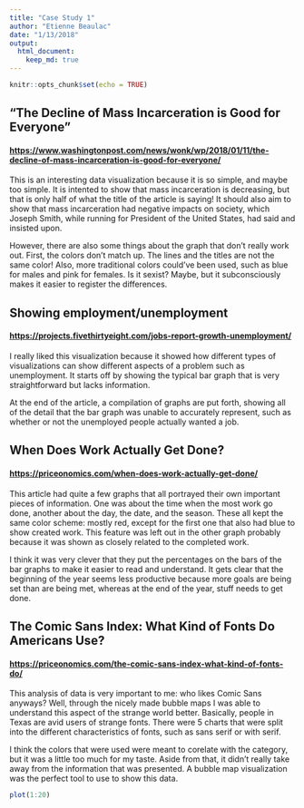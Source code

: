 ```yaml
---
title: "Case Study 1"
author: "Etienne Beaulac"
date: "1/13/2018"
output:  
  html_document:  
    keep_md: true  
---
```


```r
knitr::opts_chunk$set(echo = TRUE)
```

## "The Decline of Mass Incarceration is Good for Everyone"
#### <https://www.washingtonpost.com/news/wonk/wp/2018/01/11/the-decline-of-mass-incarceration-is-good-for-everyone/>

This is an interesting data visualization because it is so simple, and maybe too simple. It is intented to show that mass incarceration is decreasing, but that is only half of what the title of the article is saying! It should also aim to show that mass incarceration had negative impacts on society, which Joseph Smith, while running for President of the United States, had said and insisted upon. 

However, there are also some things about the graph that don't really work out. First, the colors don't match up. The lines and the titles are not the same color! Also, more traditional colors could've been used, such as blue for males and pink for females. Is it sexist? Maybe, but it subconsciously makes it easier to register the differences. 


## Showing employment/unemployment
#### <https://projects.fivethirtyeight.com/jobs-report-growth-unemployment/>

I really liked this visualization because it showed how different types of visualizations can show different aspects of a problem such as unemployment. It starts off by showing the typical bar graph that is very straightforward but lacks information. 

At the end of the article, a compilation of graphs are put forth, showing all of the detail that the bar graph was unable to accurately represent, such as whether or not the unemployed people actually wanted a job.


## When Does Work Actually Get Done?
#### <https://priceonomics.com/when-does-work-actually-get-done/>

This article had quite a few graphs that all portrayed their own important pieces of information. One was about the time when the most work go done, another about the day, the date, and the season. These all kept the same color scheme: mostly red, except for the first one that also had blue to show created work. This feature was left out in the other graph probably because it was shown as closely related to the completed work. 

I think it was very clever that they put the percentages on the bars of the bar graphs to make it easier to read and understand. It gets clear that the beginning of the year seems less productive because more goals are being set than are being met, whereas at the end of the year, stuff needs to get done.


## The Comic Sans Index: What Kind of Fonts Do Americans Use?
#### <https://priceonomics.com/the-comic-sans-index-what-kind-of-fonts-do/>

This analysis of data is very important to me: who likes Comic Sans anyways? Well, through the nicely made bubble maps I was able to understand this aspect of the strange world better. Basically, people in Texas are avid users of strange fonts. There were 5 charts that were split into the different characteristics of fonts, such as sans serif or with serif. 

I think the colors that were used were meant to corelate with the category, but it was a little too much for my taste. Aside from that, it didn't really take away from the information that was presented. A bubble map visualization was the perfect tool to use to show this data.

```r
plot(1:20)
```

